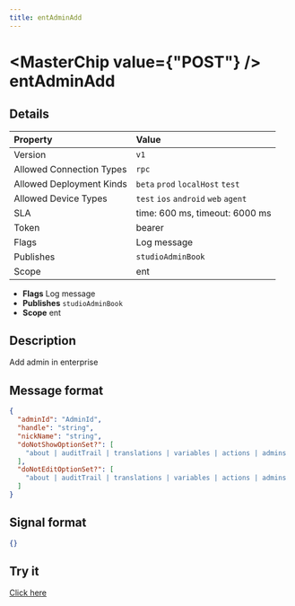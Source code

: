 ```yaml
---
title: entAdminAdd
---
```



# <MasterChip value={"POST"} /> entAdminAdd

## Details

| Property | Value | 
| :--- | :--- | 
| Version | `v1` |
| Allowed Connection Types | `rpc`  |
| Allowed Deployment Kinds | `beta` `prod` `localHost` `test`  |
| Allowed Device Types | `test` `ios` `android` `web` `agent`  |
| SLA | time: 600 ms, timeout: 6000 ms |
| Token | bearer |
| Flags | Log message |
| Publishes | `studioAdminBook`  |
| Scope | ent |


- **Flags** Log message
- **Publishes** `studioAdminBook` 
- **Scope** ent


## Description

Add admin in enterprise

## Message format

```json
{
  "adminId": "AdminId",
  "handle": "string",
  "nickName": "string",
  "doNotShowOptionSet?": [
    "about | auditTrail | translations | variables | actions | admins | automations | dashboard | dashboardActiveUsage | dashboardIssues | dashboardValidations | dashboardVersionTree | deeplinks | deploy | deployManage | deployPayment | deployPlugins | deployVariables | deployWidget | driveSheets | followers | formEditContentLayout | formEditDetails | formEditFormLayouts | formEditFormulas | formEditPermissions | formEditPrompts | formEditVisibility | formPreview | forms | groups | plugins | prompts | reports | roles | spreadsheets | terminal | users"
  ],
  "doNotEditOptionSet?": [
    "about | auditTrail | translations | variables | actions | admins | automations | dashboard | dashboardActiveUsage | dashboardIssues | dashboardValidations | dashboardVersionTree | deeplinks | deploy | deployManage | deployPayment | deployPlugins | deployVariables | deployWidget | driveSheets | followers | formEditContentLayout | formEditDetails | formEditFormLayouts | formEditFormulas | formEditPermissions | formEditPrompts | formEditVisibility | formPreview | forms | groups | plugins | prompts | reports | roles | spreadsheets | terminal | users"
  ]
}
```

## Signal format

```json
{}
```

## Try it

[Click here](https://web.neome.ai/api?path=studio_studioMain_entAdminAdd)

